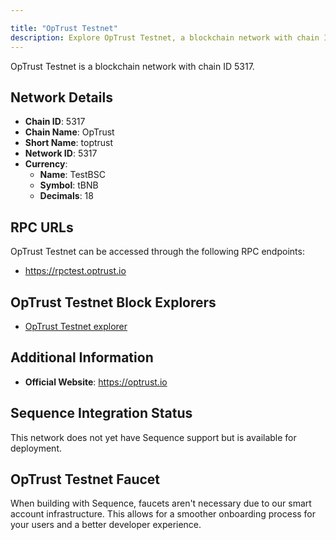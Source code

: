 ```yaml
---

title: "OpTrust Testnet"
description: Explore OpTrust Testnet, a blockchain network with chain ID 5317. Learn about its native currency, TestBSC, and how to interact with the network.
---
```




OpTrust Testnet is a blockchain network with chain ID 5317.

## Network Details

- **Chain ID**: 5317
- **Chain Name**: OpTrust
- **Short Name**: toptrust
- **Network ID**: 5317
- **Currency**: 
  - **Name**: TestBSC
  - **Symbol**: tBNB
  - **Decimals**: 18

## RPC URLs

OpTrust Testnet can be accessed through the following RPC endpoints:

- https://rpctest.optrust.io

## OpTrust Testnet Block Explorers

- [OpTrust Testnet explorer](https://scantest.optrust.io)

## Additional Information

- **Official Website**: https://optrust.io

## Sequence Integration Status

This network does not yet have Sequence support but is available for deployment.

## OpTrust Testnet Faucet

When building with Sequence, faucets aren't necessary due to our smart account infrastructure. This allows for a smoother onboarding process for your users and a better developer experience.
